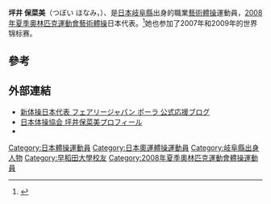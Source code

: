 '''坪井 保菜美'''（つぼい ほなみ，{{bd|1989年|4月5日||}}）、是[[日本|日本]][[岐阜縣|岐阜縣]]出身的職業[[藝術體操|藝術體操]]運動員，[[2008年夏季奧林匹克運動會|2008年夏季奧林匹克運動會]][[藝術體操|藝術體操]]日本代表。<ref name="spo-nichi">{{Cite web |url=http://www.sponichi.co.jp/olympic/2008beijing/meikan/gym/210.html |title=スポニチ Sponichi Annex 北京五輪 選手名鑑 坪井 保菜美（体操） |accessdate=2015-11-27 |archive-date=2015-09-16 |archive-url=https://web.archive.org/web/20150916061436/http://www.sponichi.co.jp/olympic/2008beijing/meikan/gym/210.html |dead-url=no }}</ref>她也参加了2007年和2009年的世界锦标赛。

==參考==
{{reflist}}

==外部連結==
* [https://web.archive.org/web/20140910203334/http://ameblo.jp/fairy-pola/ 新体操日本代表 フェアリージャパン ポーラ 公式応援ブログ]
* [http://www.jpn-gym.or.jp/rhythmic/player/natio03m/data/03tsuboi.html 日本体操協会 坪井保菜美プロフィール]{{Wayback|url=http://www.jpn-gym.or.jp/rhythmic/player/natio03m/data/03tsuboi.html |date=20120706011250 }}
* {{Fig|5786}}
{{DEFAULTSORT:Tsuboi Honami}}
[[Category:日本體操運動員|Category:日本體操運動員]]
[[Category:日本奧運體操運動員|Category:日本奧運體操運動員]]
[[Category:岐阜縣出身人物|Category:岐阜縣出身人物]]
[[Category:早稻田大學校友|Category:早稻田大學校友]]
[[Category:2008年夏季奧林匹克運動會體操運動員|Category:2008年夏季奧林匹克運動會體操運動員]]